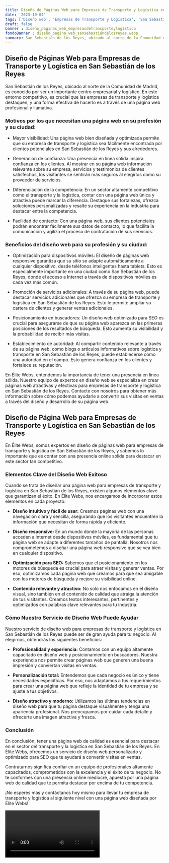 ```yaml
---
title: Diseño de Páginas Web para Empresas de Transporte y Logística en San Sebastián de los Reyes
date: '2023-10-04'
tags: ['Diseño web', 'Empresas de Transporte y Logística', 'San Sebastián de los Reyes']
draft: false
banner : diseño_paginas_web_empresasdetransporteylogística
fondoBanner : diseño_pagina_web_sansebastiándelosreyes.webp
summary: San Sebastián de los Reyes, ubicado al norte de la Comunidad de Madrid, es conocido por ser un importante centro empresarial y logístico. En este entorno competitivo, es crucial que las empresas de transporte y logística destaquen, y una forma efectiva de hacerlo es a través de una página web profesional y llamativa.
---
```


## Diseño de Páginas Web para Empresas de Transporte y Logística en San Sebastián de los Reyes

San Sebastián de los Reyes, ubicado al norte de la Comunidad de Madrid, es conocido por ser un importante centro empresarial y logístico. En este entorno competitivo, es crucial que las empresas de transporte y logística destaquen, y una forma efectiva de hacerlo es a través de una página web profesional y llamativa.

### Motivos por los que necesitan una página web en su profesión y su ciudad:

- Mayor visibilidad: Una página web bien diseñada y optimizada permite que su empresa de transporte y logística sea fácilmente encontrada por clientes potenciales en San Sebastián de los Reyes y sus alrededores.

- Generación de confianza: Una presencia en línea sólida inspira confianza en los clientes. Al mostrar en su página web información relevante sobre su empresa, servicios y testimonios de clientes satisfechos, los visitantes se sentirán más seguros al elegirlos como su proveedor de servicios.

- Diferenciación de la competencia: En un sector altamente competitivo como el transporte y la logística, contar con una página web única y atractiva puede marcar la diferencia. Destaque sus fortalezas, ofrezca soluciones personalizadas y resalte su experiencia en la industria para destacar entre la competencia.

- Facilidad de contacto: Con una página web, sus clientes potenciales podrán encontrar fácilmente sus datos de contacto, lo que facilita la comunicación y agiliza el proceso de contratación de sus servicios.

### Beneficios del diseño web para su profesión y su ciudad:

- Optimización para dispositivos móviles: El diseño de páginas web responsive garantiza que su sitio se adapte automáticamente a cualquier dispositivo, desde teléfonos inteligentes hasta tablets. Esto es especialmente importante en una ciudad como San Sebastián de los Reyes, donde el acceso a Internet a través de dispositivos móviles es cada vez más común.

- Promoción de servicios adicionales: A través de su página web, puede destacar servicios adicionales que ofrezca su empresa de transporte y logística en San Sebastián de los Reyes. Esto le permite ampliar su cartera de clientes y generar ventas adicionales.

- Posicionamiento en buscadores: Un diseño web optimizado para SEO es crucial para asegurarse de que su página web aparezca en las primeras posiciones de los resultados de búsqueda. Esto aumenta su visibilidad y la probabilidad de recibir más visitas.

- Establecimiento de autoridad: Al compartir contenido relevante a través de su página web, como blogs o artículos informativos sobre logística y transporte en San Sebastián de los Reyes, puede establecerse como una autoridad en el campo. Esto genera confianza en los clientes y fortalece su reputación.

En Élite Webs, entendemos la importancia de tener una presencia en línea sólida. Nuestro equipo de expertos en diseño web se especializa en crear páginas web atractivas y efectivas para empresas de transporte y logística en San Sebastián de los Reyes. Contacte con nosotros para obtener más información sobre cómo podemos ayudarle a convertir sus visitas en ventas a través del diseño y desarrollo de su página web.

<GifSeo />

<Cta />

## Diseño de Página Web para Empresas de Transporte y Logística en San Sebastián de los Reyes

En Élite Webs, somos expertos en diseño de páginas web para empresas de transporte y logística en San Sebastián de los Reyes, y sabemos lo importante que es contar con una presencia online sólida para destacar en este sector tan competitivo. 

### Elementos Clave del Diseño Web Exitoso

Cuando se trata de diseñar una página web para empresas de transporte y logística en San Sebastián de los Reyes, existen algunos elementos clave que garantizan el éxito. En Élite Webs, nos encargamos de incorporar estos elementos en cada proyecto:

- **Diseño intuitivo y fácil de usar:** Creamos páginas web con una navegación clara y sencilla, asegurando que los visitantes encuentren la información que necesitan de forma rápida y eficiente.

- **Diseño responsive:** En un mundo donde la mayoría de las personas acceden a internet desde dispositivos móviles, es fundamental que tu página web se adapte a diferentes tamaños de pantalla. Nosotros nos comprometemos a diseñar una página web responsive que se vea bien en cualquier dispositivo.

- **Optimización para SEO:** Sabemos que el posicionamiento en los motores de búsqueda es crucial para atraer visitas y generar ventas. Por eso, optimizamos cada página web que creamos para que sea amigable con los motores de búsqueda y mejore su visibilidad online.

- **Contenido relevante y atractivo:** No solo nos enfocamos en el diseño visual, sino también en el contenido de calidad que atraiga la atención de tus visitantes. Creamos textos interesantes, pertinentes y optimizados con palabras clave relevantes para tu industria.

### Cómo Nuestro Servicio de Diseño Web Puede Ayudar

Nuestro servicio de diseño web para empresas de transporte y logística en San Sebastián de los Reyes puede ser de gran ayuda para tu negocio. Al elegirnos, obtendrás los siguientes beneficios:

- **Profesionalidad y experiencia:** Contamos con un equipo altamente capacitado en diseño web y posicionamiento en buscadores. Nuestra experiencia nos permite crear páginas web que generen una buena impresión y conviertan visitas en ventas.

- **Personalización total:** Entendemos que cada negocio es único y tiene necesidades específicas. Por eso, nos adaptamos a tus requerimientos para crear una página web que refleje la identidad de tu empresa y se ajuste a tus objetivos.

- **Diseño atractivo y moderno:** Utilizamos las últimas tendencias en diseño web para que tu página destaque visualmente y tenga una apariencia profesional. Nos preocupamos por cuidar cada detalle y ofrecerte una imagen atractiva y fresca.

### Conclusión

En conclusión, tener una página web de calidad es esencial para destacar en el sector del transporte y la logística en San Sebastián de los Reyes. En Élite Webs, ofrecemos un servicio de diseño web personalizado y optimizado para SEO que te ayudará a convertir visitas en ventas.

Contratarnos significa confiar en un equipo de profesionales altamente capacitados, comprometidos con la excelencia y el éxito de tu negocio. No te conformes con una presencia online mediocre, apuesta por una página web de calidad que te permita destacar por encima de tu competencia.

¡No esperes más y contáctanos hoy mismo para llevar tu empresa de transporte y logística al siguiente nivel con una página web diseñada por Élite Webs!

<Video />

<CtaBot job='Empresas de Transporte y Logística' city='San Sebastián de los Reyes'/>

<Gmaps query='San Sebastián de los Reyes+españa+maps' />